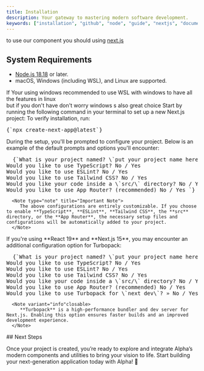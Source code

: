 ```yaml
---
title: Installation
description: Your gateway to mastering modern software development.
keywords: ["installation", "github", "node", "guide", "nextjs", "documents"]
---
```


to use our component you should using [next.js](https://nextjs.org/)

## System Requirements

- [Node.js 18.18](https://nodejs.org/) or later.
- macOS, Windows (including WSL), and Linux are supported.

<div className="not-prose px-4">
<Note>If Your using windows recommended to use WSL with windows to have all the features in linux <br/> but if you don't have don't worry windows s also great choice</Note>

<Step>
<StepItem title="Step 1: Create Your Next.js Project">
Start by running the following command in your terminal to set up a new Next.js project:  
To verify installation, run:

<Pre>{`npx create-next-app@latest`}</Pre>

</StepItem>
<StepItem title="Step 2: Configure Your Project">
  During the setup, you'll be prompted to configure your project. Below is an example of the default prompts and options you'll encounter:

<Pre>
  {`What is your project named? \`put your project name here\`  
Would you like to use TypeScript? No / Yes  
Would you like to use ESLint? No / Yes  
Would you like to use Tailwind CSS? No / Yes  
Would you like your code inside a \`src/\` directory? No / Yes  
Would you like to use App Router? (recommended) No / Yes `}
</Pre>

      <Note type="note" title="Important Note">
         The above configurations are entirely customizable. If you choose to enable **TypeScript**, **ESLint**, **Tailwind CSS**, the **src** directory, or the **App Router**, the necessary setup files and configurations will be automatically added to your project.
      </Note>

</StepItem>
<StepItem title="Step 3: React 19 & Next.js 15 Configurations (Optional)">
      If you're using **React 19** and **Next.js 15**, you may encounter an additional configuration option for Turbopack:

<Pre>
  {`What is your project named? \`put your project name here\`  
Would you like to use TypeScript? No / Yes  
Would you like to use ESLint? No / Yes  
Would you like to use Tailwind CSS? No / Yes  
Would you like your code inside a \`src/\` directory? No / Yes  
Would you like to use App Router? (recommended) No / Yes  
Would you like to use Turbopack for \`next dev\`? » No / Yes`}
</Pre>

      <Note variant="info"closable>
         **Turbopack** is a high-performance bundler and dev server for Next.js. Enabling this option ensures faster builds and an improved development experience.
      </Note>

</StepItem>
</Step>
</div>
## Next Steps

Once your project is created, you’re ready to explore and integrate Alpha’s modern components and utilities to bring your vision to life. Start building your next-generation application today with Alpha! 🚀
